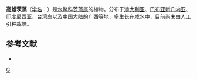 {{Speciesbox 
| genus = Najas
| species = browniana
| authority = Rendle
}}

'''高雄茨藻'''（[[学名|学名]]：{{lang|la|''Najas browniana''}}）是[[水鳖科|水鳖科]][[茨藻属|茨藻属]]的植物。分布于[[澳大利亚|澳大利亚]]、[[巴布亚新几内亚|巴布亚新几内亚]]、[[印度尼西亚|印度尼西亚]]、[[台湾岛|台湾岛]]以及[[中国大陆|中国大陆]]的[[广西壮族自治区|广西]]等地，多生长在咸水中，目前尚未由人工引种栽培。

== 参考文献 ==
<div class="references-small">
* {{cite web|url=http://www.bioinfo.cn/db05/KmzwSpecies.php?action=view&id=12953|title=高雄茨藻|work=《中国高等植物数据库全库》|publisher=中国科学院微生物研究所|author=昆明植物研究所|accessdate=2009-02-24|deadurl=yes|archiveurl=https://web.archive.org/web/20160305052539/http://www.bioinfo.cn/db05/KmzwSpecies.php?action=view&id=12953|archivedate=2016-03-05}}
</div>
{{Taxonbar|from=Q15227734}}
{{Plant-stub}}
[[Category:茨藻属|G]]